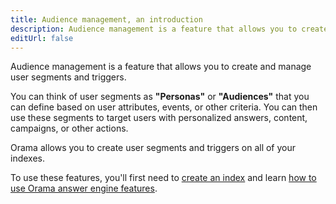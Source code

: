 ```yaml
---
title: Audience management, an introduction
description: Audience management is a feature that allows you to create and manage user segments and triggers.
editUrl: false
---
```


Audience management is a feature that allows you to create and manage user segments and triggers.

You can think of user segments as **"Personas"** or **"Audiences"** that you can define based on user attributes, events, or other criteria. You can then use these segments to target users with personalized answers, content, campaigns, or other actions.

Orama allows you to create user segments and triggers on all of your indexes.

To use these features, you'll first need to [create an index](/cloud/working-with-indexes/create-a-new-index) and learn [how to use Orama answer engine features](/cloud/answer-engine/introduction).
